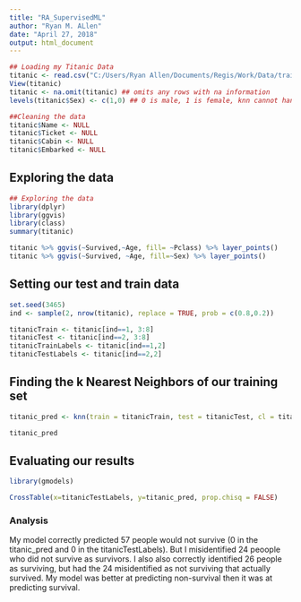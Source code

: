 ```yaml
---
title: "RA_SupervisedML"
author: "Ryan M. ALlen"
date: "April 27, 2018"
output: html_document
---
```


```r
## Loading my Titanic Data
titanic <- read.csv("C:/Users/Ryan Allen/Documents/Regis/Work/Data/train.csv")
View(titanic)
titanic <- na.omit(titanic) ## omits any rows with na information
levels(titanic$Sex) <- c(1,0) ## 0 is male, 1 is female, knn cannot handle non-numeric data

##Cleaning the data
titanic$Name <- NULL
titanic$Ticket <- NULL
titanic$Cabin <- NULL
titanic$Embarked <- NULL
```

## Exploring the data
```r
## Exploring the data
library(dplyr)
library(ggvis)
library(class)
summary(titanic)

titanic %>% ggvis(~Survived,~Age, fill= ~Pclass) %>% layer_points()
titanic %>% ggvis(~Survived, ~Age, fill=~Sex) %>% layer_points()
```

## Setting our test and train data
```r
set.seed(3465)
ind <- sample(2, nrow(titanic), replace = TRUE, prob = c(0.8,0.2))

titanicTrain <- titanic[ind==1, 3:8]
titanicTest <- titanic[ind==2, 3:8]
titanicTrainLabels <- titanic[ind==1,2]
titanicTestLabels <- titanic[ind==2,2]
```

## Finding the k Nearest Neighbors of our training set
``` r
titanic_pred <- knn(train = titanicTrain, test = titanicTest, cl = titanicTrainLabels, k=2)

titanic_pred
```

## Evaluating our results
```r
library(gmodels)

CrossTable(x=titanicTestLabels, y=titanic_pred, prop.chisq = FALSE)
```

### Analysis

My model correctly predicted 57 people would not survive (0 in the titanic_pred and 0 in the titanicTestLabels).
But I misidentified 24 peoople who did not survive as survivors.
I also also correctly identified 26 people as surviving, but had the 24 misidentified as not surviving that actually survived.
My model was better at predicting non-survival then it was at predicting survival.
